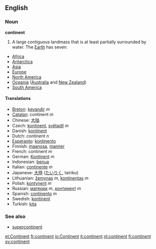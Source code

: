 ==English==

===Noun===
'''continent'''

#A large contiguous landmass that is at least partially surrounded by water.  The [[Earth]] has seven:
*[[Africa]]
*[[Antarctica]]
*[[Asia]]
*[[Europe]]
*[[North America]]
*[[Oceania]] ([[Australia]] and [[New Zealand]])
*[[South America]]

====Translations====
*[[Breton]]: [[kevandir]] ''m''
*[[Catalan]]: continent ''m''
*Chinese: [[大陆]]
*Czech: [[kontinent]], [[světadíl]] ''m''
*Danish: [[kontinent]]
*Dutch: continent ''n''
*[[Esperanto]]: [[kontinento]]
*Finnish: [[maanosa]], [[manner]]
*French: continent ''m''
*German: [[Kontinent]] ''m''
*Indonesian: [[benua]]
*Italian: [[continente]] ''m''
*Japanese: [[大陸]] ([[たいりく]], tairiku)
*Lithuanian: [[žemynas]] ''m'', [[kontinentas]] ''m''
*Polish: [[kontynent]] ''m''
*Russian: [[материк]] ''m'', [[континент]] ''m'' 
*Spanish: [[continento]] ''m''
*Swedish: [[kontinent]]
*Turkish: [[kıta]]

===See also===
*[[supercontinent]]

[[et:Continent]]
[[fr:continent]]
[[io:Continent]]
[[it:continent]]
[[nl:continent]]
[[fi:continent]]
[[sv:continent]]